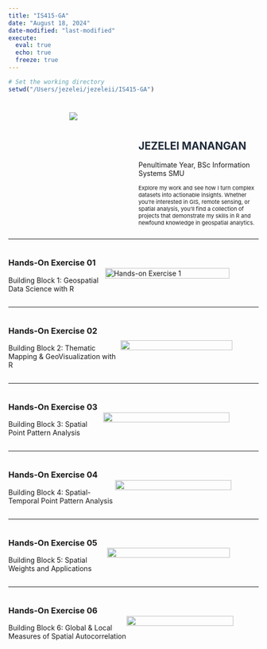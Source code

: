 ```yaml
---
title: "IS415-GA"
date: "August 18, 2024"
date-modified: "last-modified"
execute: 
  eval: true
  echo: true
  freeze: true
---
```


```r
# Set the working directory
setwd("/Users/jezelei/jezeleii/IS415-GA")
```

<section style="display: flex; justify-content: space-between; width:100%;">

<!-- Column 1 -->

::: {style="flex: 1; text-align: center; padding: 10px; margin:0;"}
<img src="headerImages/header.png" style="max-width: 100%; height: auto;"/>
:::

<!-- Column 2 -->

::: {style="flex: 1; text-align: left; padding-top: 50px ;"}
      
<h1 style="font-weight: bold; color: #1E2A39;">JEZELEI MANANGAN</h1>
<p>Penultimate Year, BSc Information Systems SMU</p>
<p style="max-width: 600px; font-size:11px">
  Explore my work and see how I turn complex datasets into actionable insights. Whether you’re interested in GIS, remote sensing, or spatial analysis, you’ll find a collection of projects that demonstrate my skills in R and newfound knowledge in geospatial analytics.
</p>
:::

</section>

<hr/>

::::: {style="display:flex; align-items:center;"}
<div>

<h3>Hands-On \n Exercise 01</h3>

<p>Building Block 1: Geospatial Data Science with R</p>

</div>

::: {style="width: 100%"}
`<a href="`{=html}https://is415-ga-jezelei.netlify.app/hands-on_exercise/hands-on_ex01/hands-on_ex01`">`{=html}

![](headerImages/Hands-on_Ex01_Header.png){alt="Hands-on Exercise 1" style="max-  display: block; margin-left:0;" fig-align="center" width="90%"}

</a>
:::
:::::

<hr/>

::::: {style="display:flex; align-items:center;"}
<div>

<h3>Hands-On \n Exercise 02</h3>

<p>Building Block 2: Thematic Mapping & GeoVisualization with R</p>

</div>

::: {style="width: 100%"}
`<a href="`{=html}https://is415-ga-jezelei.netlify.app/hands-on_exercise/hands-on_ex02/hands-on_ex02`">`{=html}

![](headerImages/Hands-on_Ex02_Header.png){style="max-  display: block; margin-left:0;" fig-align="center" width="90%"}

</a>
:::
:::::

<hr/>

::::: {style="display:flex; align-items:center;"}
<div>

<h3>Hands-On \n Exercise 03</h3>

<p>Building Block 3: Spatial Point Pattern Analysis</p>

</div>

::: {style="width: 100%"}
`<a href="`{=html}https://is415-ga-jezelei.netlify.app/hands-on_exercise/hands-on_ex03/hands-on_ex03`">`{=html}

![](headerImages/Hands-on_Ex03_Header.png){fig-align="right" width="90%"}

</a>
:::
:::::

<hr/>

::::: {style="display:flex; align-items:center;"}
<div>

<h3>Hands-On \n Exercise 04</h3>

<p>Building Block 4: Spatial-Temporal Point Pattern Analysis</p>

</div>

::: {style="width: 100%"}
`<a href="`{=html}https://is415-ga-jezelei.netlify.app/In-Class_Exercise/InClassEx04/InClassEx04.html`">`{=html}

![](images/Hands-on_Ex04_Header.png){fig-align="right" width="90%"}

</a>
:::
:::::

<hr/>

::::: {style="display:flex; align-items:center;"}
<div>

<h3>Hands-On \n Exercise 05</h3>

<p>Building Block 5: Spatial Weights and Applications</p>

</div>

::: {style="width: 100%"}
`<a href="`{=html}https://is415-ga-jezelei.netlify.app/hands-on_exercise/hands-on_ex05/hands-on_ex05`">`{=html}

![](images/clipboard-2731376911.png){fig-align="right" width="90%"}

</a>
:::
:::::

<hr/>

::::: {style="display:flex; align-items:center;"}
<div>

<h3>Hands-On \n Exercise 06</h3>

<p>Building Block 6: Global & Local Measures of Spatial Autocorrelation</p>

</div>

::: {style="width: 100%"}
`<a href="`{=html}https://is415-ga-jezelei.netlify.app/hands-on_exercise/hands-on_ex06/hands-on_ex06`">`{=html}

![](images/Hands-on_Ex06_Header.png){fig-align="right" width="90%"}

</a>
:::
:::::
